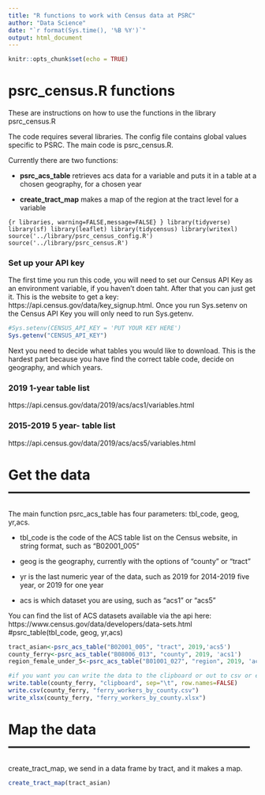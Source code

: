 ```yaml
---
title: "R functions to work with Census data at PSRC"
author: "Data Science"
date: "`r format(Sys.time(), '%B %Y')`"
output: html_document
---
```


```r
knitr::opts_chunk$set(echo = TRUE)
```

# psrc_census.R functions

These are instructions on how to use the functions in the library psrc_census.R

The code requires several libraries. The config file contains global values specific to PSRC. The main code is psrc_census.R.

Currently there are two functions:

* **psrc_acs_table** retrieves acs data for a variable and puts it in a table at a chosen geography, for a chosen year

* **create_tract_map** makes a map of the region at the tract level for a variable

```{r libraries, warning=FALSE,message=FALSE} }
library(tidyverse)
library(sf)
library(leaflet)
library(tidycensus)
library(writexl)
source('../library/psrc_census_config.R')
source('../library/psrc_census.R')
```

### Set up your API key

The first time you run this code, you will need to set our Census API Key as an environment variable, if you haven't doen taht. After that you can just get it.
This is the website to get a key: https://api.census.gov/data/key_signup.html. Once you run Sys.setenv on the Census API Key you will only need to run Sys.getenv.


```r
#Sys.setenv(CENSUS_API_KEY = 'PUT YOUR KEY HERE')
Sys.getenv("CENSUS_API_KEY")
```

Next you need to decide what tables you would like to download. This is the hardest part because you have find the correct table code, decide on geography, and which years.


### 2019 1-year table list
https://api.census.gov/data/2019/acs/acs1/variables.html

### 2015-2019 5 year- table list
https://api.census.gov/data/2019/acs/acs5/variables.html

# Get the data  -----------------------------------------------------
The main function psrc_acs_table has four parameters: tbl_code, geog, yr,acs.

* tbl_code is the code of the ACS table list on the Census website, in string format, such as "B02001_005"

* geog is the geography, currently with the options of "county" or "tract"

* yr is the last numeric year of the data, such as 2019 for 2014-2019 five year, or 2019 for one year

* acs is which dataset you are using, such as "acs1" or "acs5"

You can find the list of ACS datasets available via the api here: https://www.census.gov/data/developers/data-sets.html
#psrc_table(tbl_code, geog, yr,acs)

```r
tract_asian<-psrc_acs_table("B02001_005", "tract", 2019,'acs5')
county_ferry<-psrc_acs_table("B08006_013", "county", 2019, 'acs1')
region_female_under_5<-psrc_acs_table("B01001_027", "region", 2019, 'acs1')

#if you want you can write the data to the clipboard or out to csv or excel
write.table(county_ferry, "clipboard", sep="\t", row.names=FALSE)
write.csv(county_ferry, "ferry_workers_by_county.csv")
write_xlsx(county_ferry, "ferry_workers_by_county.xlsx")

```
# Map the data  -----------------------------------------------------
create_tract_map, we send in a data frame by tract, and it makes a map.

```r
create_tract_map(tract_asian)
```

